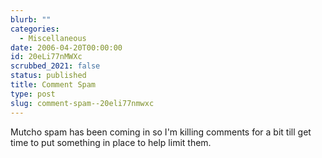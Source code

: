 ```yaml
---
blurb: ""
categories:
  - Miscellaneous
date: 2006-04-20T00:00:00
id: 20eLi77nMWXc
scrubbed_2021: false
status: published
title: Comment Spam
type: post
slug: comment-spam--20eli77nmwxc
---
```


Mutcho spam has been coming in so I'm killing comments for a bit
till get time to put something in place to help limit them.